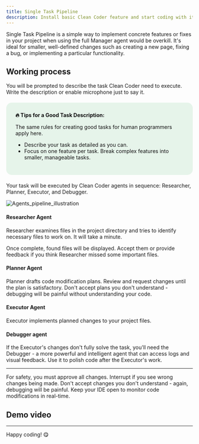 ```yaml
---
title: Single Task Pipeline
description: Install basic Clean Coder feature and start coding with it.
---
```




Single Task Pipeline is a simple way to implement concrete features or fixes in your project when using the full Manager agent would be overkill. It's ideal for smaller, well-defined changes such as creating a new page, fixing a bug, or implementing a particular functionality.

## Working process

You will be prompted to describe the task Clean Coder need to execute. Write the description or enable microphone just to say it.

<div style="background-color: #e6f4ea; border-radius: 15px; padding: 25px; margin: 20px 0; color: #111111;">
<strong>🔥 Tips for a Good Task Description:</strong>

The same rules for creating good tasks for human programmers apply here.
<ul>
<li>Describe your task as detailed as you can.</li>
<li>Focus on one feature per task. Break complex features into smaller, manageable tasks.</li>
</ul>
</div>

Your task will be executed by Clean Coder agents in sequence: Researcher, Planner, Executor, and Debugger.


![Agents_pipeline_illustration](../../../assets/Clean_Coder_diagram.png)

#### Researcher Agent

Researcher examines files in the project directory and tries to identify necessary files to work on. It will take a minute.

Once complete, found files will be displayed. Accept them or provide feedback if you think Researcher missed some important files.

#### Planner Agent

Planner drafts code modification plans. Review and request changes until the plan is satisfactory. Don't accept plans you don't understand - debugging will be painful without understanding your code.

#### Executor Agent

Executor implements planned changes to your project files.

#### Debugger agent

If the Executor's changes don't fully solve the task, you'll need the Debugger - a more powerful and intelligent agent that can access logs and visual feedback. Use it to polish code after the Executor's work.

---

For safety, you must approve all changes. Interrupt if you see wrong changes being made. Don't accept changes you don't understand - again, debugging will be painful. Keep your IDE open to monitor code modifications in real-time.

## Demo video

<VideoEmbed videoId="PEPfDQyGE9w" title="Single task coder" />

---
Happy coding! 😋
